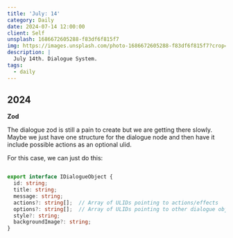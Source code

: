 ```yaml
---
title: 'July: 14'
category: Daily
date: 2024-07-14 12:00:00
client: Self
unsplash: 1686672605288-f83df6f815f7
img: https://images.unsplash.com/photo-1686672605288-f83df6f815f7?crop=entropy&cs=srgb&fm=jpg&ixid=MnwzNjM5Nzd8MHwxfHJhbmRvbXx8fHx8fHx8fDE2ODE3NDg2ODY&ixlib=rb-4.0.3&q=85
description: |
  July 14th. Dialogue System.
tags:
  - daily
---
```


## 2024

**Zod**

The dialogue zod is still a pain to create but we are getting there slowly.
Maybe we just have one structure for the dialogue node and then have it include possible actions as an optional ulid.

For this case, we can just do this:

```ts 

export interface IDialogueObject {
  id: string;
  title: string;
  message: string;
  actions?: string[];  // Array of ULIDs pointing to actions/effects
  options?: string[];  // Array of ULIDs pointing to other dialogue objects
  style?: string; 
  backgroundImage?: string;
}
```
